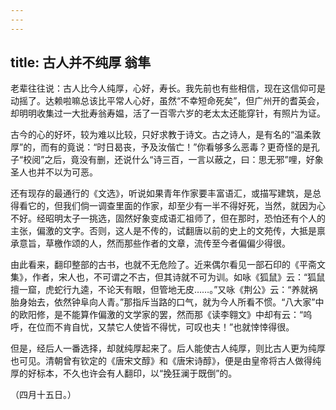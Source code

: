 ```yaml
---
---
---
```

title: 古人并不纯厚 翁隼
---



老辈往往说：古人比今人纯厚，心好，寿长。我先前也有些相信，现在这信仰可是动摇了。达赖啦嘛总该比平常人心好，虽然“不幸短命死矣”，但广州开的耆英会，却明明收集过一大批寿翁寿媪，活了一百零六岁的老太太还能穿针，有照片为证。

古今的心的好坏，较为难以比较，只好求教于诗文。古之诗人，是有名的“温柔敦厚”的，而有的竟说：“时日曷丧，予及汝偕亡！”你看够多么恶毒？更奇怪的是孔子“校阅”之后，竟没有删，还说什么“诗三百，一言以蔽之，曰：思无邪”哩，好象圣人也并不以为可恶。

还有现存的最通行的《文选》，听说如果青年作家要丰富语汇，或描写建筑，是总得看它的，但我们倘一调查里面的作家，却至少有一半不得好死，当然，就因为心不好。经昭明太子一挑选，固然好象变成语汇祖师了，但在那时，恐怕还有个人的主张，偏激的文字。否则，这人是不传的，试翻唐以前的史上的文苑传，大抵是禀承意旨，草檄作颂的人，然而那些作者的文章，流传至今者偏偏少得很。

由此看来，翻印整部的古书，也就不无危险了。近来偶尔看见一部石印的《平斋文集》，作者，宋人也，不可谓之不古，但其诗就不可为训。如咏《狐鼠》云：“狐鼠擅一窟，虎蛇行九逵，不论天有眼，但管地无皮……。”又咏《荆公》云：“养就祸胎身始去，依然钟阜向人青。”那指斥当路的口气，就为今人所看不惯。“八大家”中的欧阳修，是不能算作偏激的文学家的罢，然而那《读李翱文》中却有云：“呜呼，在位而不肯自忧，又禁它人使皆不得忧，可叹也夫！”也就悻悻得很。

但是，经后人一番选择，却就纯厚起来了。后人能使古人纯厚，则比古人更为纯厚也可见。清朝曾有钦定的《唐宋文醇》和《唐宋诗醇》，便是由皇帝将古人做得纯厚的好标本，不久也许会有人翻印，以“挽狂澜于既倒”的。

（四月十五日。）